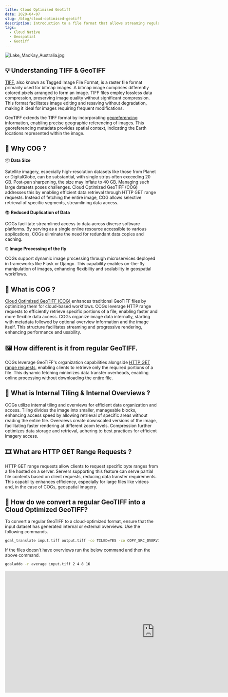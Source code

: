```yaml
---
title: Cloud Optimised Geotiff
date: 2020-04-07
slug: /blog/cloud-optimised-geotiff
description: Introduction to a file format that allows streaming regular geotiff over web servers
tags:
  - Cloud Native
  - Geospatial
  - Geotiff
---
```

![Lake_MacKay_Australia.jpg](Lake_MacKay_Australia.jpg)

## 💡 Understanding TIFF & GeoTIFF 

[TIFF](https://en.wikipedia.org/wiki/TIFF), also known as Tagged Image File Format, is a raster file format primarily used for bitmap images. A bitmap image comprises differently colored pixels arranged to form an image. TIFF files employ lossless data compression, preserving image quality without significant compression. This format facilitates image editing and resaving without degradation, making it ideal for images requiring frequent modifications.

GeoTIFF extends the TIFF format by incorporating [georeferencing](https://www.usgs.gov/faqs/what-does-georeferenced-mean) information, enabling precise geographic referencing of images. This georeferencing metadata provides spatial context, indicating the Earth locations represented within the image.

## 🤔 Why COG ?

 📦 **Data Size**

Satellite imagery, especially high-resolution datasets like those from Planet or DigitalGlobe, can be substantial, with single strips often exceeding 20 GB. Post-pan sharpening, the size may inflate to 40 GB. Managing such large datasets poses challenges. Cloud Optimized GeoTIFF (COG) addresses this by enabling efficient data retrieval through HTTP GET range requests. Instead of fetching the entire image, COG allows selective retrieval of specific segments, streamlining data access.

 📚 **Reduced Duplication of Data**

COGs facilitate streamlined access to data across diverse software platforms. By serving as a single online resource accessible to various applications, COGs eliminate the need for redundant data copies and caching.

 ⏰ **Image Processing of the fly**

COGs support dynamic image processing through microservices deployed in frameworks like Flask or Django. This capability enables on-the-fly manipulation of images, enhancing flexibility and scalability in geospatial workflows.

## 🧐 What is COG ?

[Cloud Optimized GeoTIFF (COG)](https://www.cogeo.org/) enhances traditional GeoTIFF files by optimizing them for cloud-based workflows. COGs leverage HTTP range requests to efficiently retrieve specific portions of a file, enabling faster and more flexible data access. COGs organize image data internally, starting with metadata followed by optional overview information and the image itself. This structure facilitates streaming and progressive rendering, enhancing performance and usability.

## 🖼 How different is it from regular GeoTIFF.

COGs leverage GeoTIFF's organization capabilities alongside [HTTP GET range requests](https://developer.mozilla.org/en-US/docs/Web/HTTP/Range_requests), enabling clients to retrieve only the required portions of a file. This dynamic fetching minimizes data transfer overheads, enabling online processing without downloading the entire file.

## 🧱 What is Internal Tiling & Internal Overviews ?

COGs utilize internal tiling and overviews for efficient data organization and access. Tiling divides the image into smaller, manageable blocks, enhancing access speed by allowing retrieval of specific areas without reading the entire file. Overviews create downscaled versions of the image, facilitating faster rendering at different zoom levels. Compression further optimizes data storage and retrieval, adhering to best practices for efficient imagery access.

## 🎞 What are HTTP GET Range Requests ?

HTTP GET range requests allow clients to request specific byte ranges from a file hosted on a server. Servers supporting this feature can serve partial file contents based on client requests, reducing data transfer requirements. This capability enhances efficiency, especially for large files like videos and, in the case of COGs, geospatial imagery.

## 🔄 How do we convert a regular GeoTIFF into a Cloud Optimized GeoTIFF?

To convert a regular GeoTIFF to a cloud-optimized format, ensure that the input dataset has generated internal or external overviews. Use the following commands.
    
```bash
gdal_translate input.tiff output.tiff -co TILED=YES -co COPY_SRC_OVERVIEWS=YES -co COMPRESS=LZW
```
    
If the files doesn't have overviews run the below command and then the above command.
    
```bash
gdaladdo -r average input.tiff 2 4 8 16
```

<p></p>

<iframe width="980" height="400" src="https://www.youtube.com/embed/62OD60PfBUE" frameborder="0" allow="accelerometer; autoplay; encrypted-media; gyroscope; picture-in-picture" allowfullscreen></iframe>
